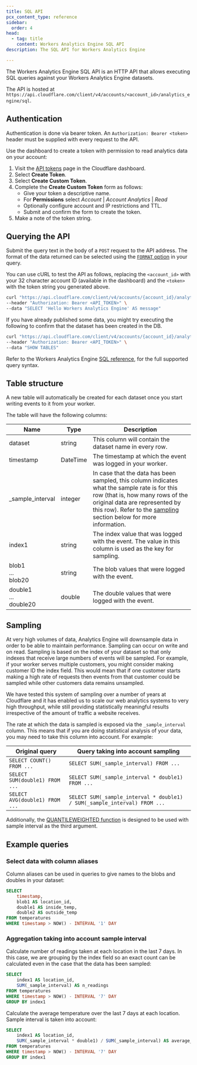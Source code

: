```yaml
---
title: SQL API
pcx_content_type: reference
sidebar:
  order: 4
head:
  - tag: title
    content: Workers Analytics Engine SQL API
description: The SQL API for Workers Analytics Engine

---
```


The Workers Analytics Engine SQL API is an HTTP API that allows executing SQL queries against your Workers Analytics Engine datasets.

The API is hosted at `https://api.cloudflare.com/client/v4/accounts/<account_id>/analytics_engine/sql`.

## Authentication

Authentication is done via bearer token. An `Authorization: Bearer <token>` header must be supplied with every request to the API.

Use the dashboard to create a token with permission to read analytics data on your account:

1. Visit the [API tokens](https://dash.cloudflare.com/profile/api-tokens) page in the Cloudflare dashboard.
2. Select **Create Token**.
3. Select **Create Custom Token**.
4. Complete the **Create Custom Token** form as follows:
   * Give your token a descriptive name.
   * For **Permissions** select *Account* | *Account Analytics* | *Read*
   * Optionally configure account and IP restrictions and TTL.
   * Submit and confirm the form to create the token.
5. Make a note of the token string.

## Querying the API

Submit the query text in the body of a `POST` request to the API address. The format of the data returned can be selected using the [`FORMAT` option](/analytics/analytics-engine/sql-reference/#format-clause) in your query.

You can use cURL to test the API as follows, replacing the `<account_id>` with your 32 character account ID (available in the dashboard) and the `<token>` with the token string you generated above.

```bash
curl "https://api.cloudflare.com/client/v4/accounts/{account_id}/analytics_engine/sql" \
--header "Authorization: Bearer <API_TOKEN>" \
--data "SELECT 'Hello Workers Analytics Engine' AS message"
```

If you have already published some data, you might try executing the following to confirm that the dataset has been created in the DB.

```bash
curl "https://api.cloudflare.com/client/v4/accounts/{account_id}/analytics_engine/sql" \
--header "Authorization: Bearer <API_TOKEN>" \
--data "SHOW TABLES"
```

Refer to the Workers Analytics Engine [SQL reference](/analytics/analytics-engine/sql-reference/), for the full supported query syntax.

## Table structure

A new table will automatically be created for each dataset once you start writing events to it from your worker.

The table will have the following columns:

| Name                         | Type     | Description                                                                                                                                                                                                                                          |
| ---------------------------- | -------- | ---------------------------------------------------------------------------------------------------------------------------------------------------------------------------------------------------------------------------------------------------- |
| dataset                      | string   | This column will contain the dataset name in every row.                                                                                                                                                                                              |
| timestamp                    | DateTime | The timestamp at which the event was logged in your worker.                                                                                                                                                                                          |
| \_sample\_interval           | integer  | In case that the data has been sampled, this column indicates what the sample rate is for this row (that is, how many rows of the original data are represented by this row). Refer to the [sampling](#sampling) section below for more information. |
| index1                       | string   | The index value that was logged with the event. The value in this column is used as the key for sampling.                                                                                                                                            |
| blob1<br/>...<br/>blob20     | string   | The blob values that were logged with the event.                                                                                                                                                                                                     |
| double1<br/>...<br/>double20 | double   | The double values that were logged with the event.                                                                                                                                                                                                   |

## Sampling

At very high volumes of data, Analytics Engine will downsample data in order to be able to maintain performance. Sampling can occur on write and on read.
Sampling is based on the index of your dataset so that only indexes that receive large numbers of events will be sampled. For example, if your worker serves multiple customers, you might consider making customer ID the index field. This would mean that if one customer starts making a high rate of requests then events from that customer could be sampled while other customers data remains unsampled.

We have tested this system of sampling over a number of years at Cloudflare and it has enabled us to scale our web analytics systems to very high throughput, while still providing statistically meaningful results irrespective of the amount of traffic a website receives.

The rate at which the data is sampled is exposed via the `_sample_interval` column. This means that if you are doing statistical analysis of your data, you may need to take this column into account. For example:

| Original query                 | Query taking into account sampling                                        |
| ------------------------------ | ------------------------------------------------------------------------- |
| `SELECT COUNT() FROM ... `     | `SELECT SUM(_sample_interval) FROM ...`                                   |
| `SELECT SUM(double1) FROM ...` | `SELECT SUM(_sample_interval * double1) FROM ...`                         |
| `SELECT AVG(double1) FROM ...` | `SELECT SUM(_sample_interval * double1) / SUM(_sample_interval) FROM ...` |

Additionally, the [QUANTILEWEIGHTED function](/analytics/analytics-engine/sql-reference/#quantileweighted) is designed to be used with sample interval as the third argument.

## Example queries

### Select data with column aliases

Column aliases can be used in queries to give names to the blobs and doubles in your dataset:

```sql
SELECT
    timestamp,
    blob1 AS location_id,
    double1 AS inside_temp,
    double2 AS outside_temp
FROM temperatures
WHERE timestamp > NOW() - INTERVAL '1' DAY
```

### Aggregation taking into account sample interval

Calculate number of readings taken at each location in the last 7 days. In this case, we are grouping by the index field so an exact count can be calculated even in the case that the data has been sampled:

```sql
SELECT
    index1 AS location_id,
    SUM(_sample_interval) AS n_readings
FROM temperatures
WHERE timestamp > NOW() - INTERVAL '7' DAY
GROUP BY index1
```

Calculate the average temperature over the last 7 days at each location. Sample interval is taken into account:

```sql
SELECT
    index1 AS location_id,
    SUM(_sample_interval * double1) / SUM(_sample_interval) AS average_temp
FROM temperatures
WHERE timestamp > NOW() - INTERVAL '7' DAY
GROUP BY index1
```

